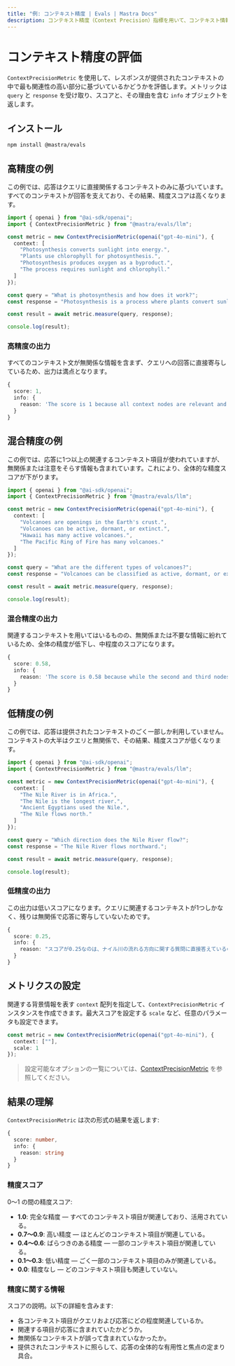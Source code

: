 ```yaml
---
title: "例: コンテキスト精度 | Evals | Mastra Docs"
description: コンテキスト精度（Context Precision）指標を用いて、コンテキスト情報の活用の正確さを評価する例。
---
```





# コンテキスト精度の評価

<ScorerCallout />

`ContextPrecisionMetric` を使用して、レスポンスが提供されたコンテキストの中で最も関連性の高い部分に基づいているかどうかを評価します。メトリックは `query` と `response` を受け取り、スコアと、その理由を含む `info` オブジェクトを返します。



## インストール

```bash copy
npm install @mastra/evals
```



## 高精度の例

この例では、応答はクエリに直接関係するコンテキストのみに基づいています。すべてのコンテキストが回答を支えており、その結果、精度スコアは高くなります。

```typescript filename="src/example-high-precision.ts" showLineNumbers copy
import { openai } from "@ai-sdk/openai";
import { ContextPrecisionMetric } from "@mastra/evals/llm";

const metric = new ContextPrecisionMetric(openai("gpt-4o-mini"), {
  context: [
    "Photosynthesis converts sunlight into energy.",
    "Plants use chlorophyll for photosynthesis.",
    "Photosynthesis produces oxygen as a byproduct.",
    "The process requires sunlight and chlorophyll."
  ]
});

const query = "What is photosynthesis and how does it work?";
const response = "Photosynthesis is a process where plants convert sunlight into energy using chlorophyll, producing oxygen as a byproduct.";

const result = await metric.measure(query, response);

console.log(result);
```

### 高精度の出力

すべてのコンテキスト文が無関係な情報を含まず、クエリへの回答に直接寄与しているため、出力は満点となります。

```typescript
{
  score: 1,
  info: {
    reason: 'The score is 1 because all context nodes are relevant and provide direct definitions, explanations, and essential components of photosynthesis, with the first node defining the process, followed by supporting details about chlorophyll and oxygen production, all in optimal ranking order.'
  }
}
```
## 混合精度の例

この例では、応答に1つ以上の関連するコンテキスト項目が使われていますが、無関係または注意をそらす情報も含まれています。これにより、全体的な精度スコアが下がります。

```typescript filename="src/example-mixed-precision.ts" showLineNumbers copy
import { openai } from "@ai-sdk/openai";
import { ContextPrecisionMetric } from "@mastra/evals/llm";

const metric = new ContextPrecisionMetric(openai("gpt-4o-mini"), {
  context: [
    "Volcanoes are openings in the Earth's crust.",
    "Volcanoes can be active, dormant, or extinct.",
    "Hawaii has many active volcanoes.",
    "The Pacific Ring of Fire has many volcanoes."
  ]
});

const query = "What are the different types of volcanoes?";
const response = "Volcanoes can be classified as active, dormant, or extinct based on their activity status.";

const result = await metric.measure(query, response);

console.log(result);
```

### 混合精度の出力

関連するコンテキストを用いてはいるものの、無関係または不要な情報に紛れているため、全体の精度が低下し、中程度のスコアになります。

```typescript
{
  score: 0.58,
  info: {
    reason: 'The score is 0.58 because while the second and third nodes provided direct definitions and examples of volcano types, the first and fourth nodes were irrelevant, leading to a lower precision score. The relevant nodes were not optimally ordered, as the most useful context was not the first, which affected the overall effectiveness.'
  }
}
```



## 低精度の例

この例では、応答は提供されたコンテキストのごく一部しか利用していません。コンテキストの大半はクエリと無関係で、その結果、精度スコアが低くなります。

```typescript filename="src/example-low-precision.ts" showLineNumbers copy
import { openai } from "@ai-sdk/openai";
import { ContextPrecisionMetric } from "@mastra/evals/llm";

const metric = new ContextPrecisionMetric(openai("gpt-4o-mini"), {
  context: [
    "The Nile River is in Africa.",
    "The Nile is the longest river.",
    "Ancient Egyptians used the Nile.",
    "The Nile flows north."
  ]
});

const query = "Which direction does the Nile River flow?";
const response = "The Nile River flows northward.";

const result = await metric.measure(query, response);

console.log(result);
```

### 低精度の出力

この出力は低いスコアになります。クエリに関連するコンテキストが1つしかなく、残りは無関係で応答に寄与していないためです。

```typescript
{
  score: 0.25,
  info: {
    reason: "スコアが0.25なのは、ナイル川の流れる方向に関する質問に直接答えているのが4つ目のコンテキストノードだけであり、最初の3つのノードは無関係で有用な情報を提供していないためです。これは、取得されたコンテキスト全体の関連性に大きな制約があることを示しており、その大半が期待される出力に寄与しなかったことを浮き彫りにしています。"
  }
}
```



## メトリクスの設定

関連する背景情報を表す `context` 配列を指定して、`ContextPrecisionMetric` インスタンスを作成できます。最大スコアを設定する `scale` など、任意のパラメータも設定できます。

```typescript showLineNumbers copy
const metric = new ContextPrecisionMetric(openai("gpt-4o-mini"), {
  context: [""],
  scale: 1
});
```

> 設定可能なオプションの一覧については、[ContextPrecisionMetric](/reference/evals/context-precision.mdx) を参照してください。



## 結果の理解

`ContextPrecisionMetric` は次の形式の結果を返します:

```typescript
{
  score: number,
  info: {
    reason: string
  }
}
```

### 精度スコア

0〜1 の間の精度スコア:

- **1.0**: 完全な精度 — すべてのコンテキスト項目が関連しており、活用されている。
- **0.7〜0.9**: 高い精度 — ほとんどのコンテキスト項目が関連している。
- **0.4〜0.6**: ばらつきのある精度 — 一部のコンテキスト項目が関連している。
- **0.1〜0.3**: 低い精度 — ごく一部のコンテキスト項目のみが関連している。
- **0.0**: 精度なし — どのコンテキスト項目も関連していない。

### 精度に関する情報

スコアの説明。以下の詳細を含みます:

- 各コンテキスト項目がクエリおよび応答にどの程度関連しているか。
- 関連する項目が応答に含まれていたかどうか。
- 無関係なコンテキストが誤って含まれていなかったか。
- 提供されたコンテキストに照らして、応答の全体的な有用性と焦点の定まり具合。

<GithubLink
  outdated={true}
  marginTop='mt-16'
  link="https://github.com/mastra-ai/mastra/blob/main/examples/basics/evals/context-precision"
/>
